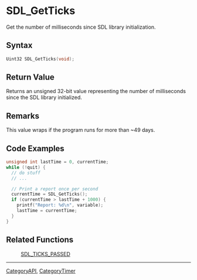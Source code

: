 = SDL_GetTicks =

Get the number of milliseconds since SDL library initialization.

== Syntax ==

<syntaxhighlight lang='c'>
Uint32 SDL_GetTicks(void);
</syntaxhighlight>

== Return Value ==

Returns an unsigned 32-bit value representing the number of milliseconds
since the SDL library initialized.



== Remarks ==

This value wraps if the program runs for more than ~49 days.

== Code Examples ==

<syntaxhighlight lang='c++'>
unsigned int lastTime = 0, currentTime;
while (!quit) {
  // do stuff
  // ...

  // Print a report once per second
  currentTime = SDL_GetTicks();
  if (currentTime > lastTime + 1000) {
    printf("Report: %d\n", variable);
    lastTime = currentTime;
  }
}
</syntaxhighlight>


== Related Functions ==

:[[SDL_TICKS_PASSED]]

----
[[CategoryAPI]], [[CategoryTimer]]


